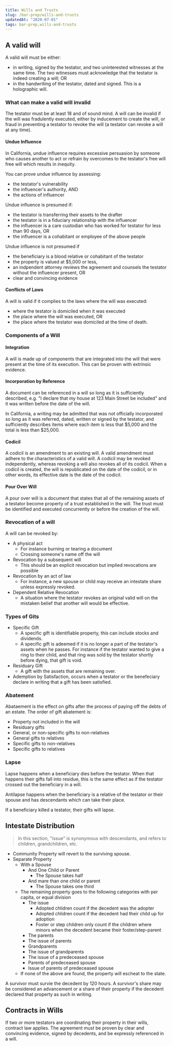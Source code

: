 ```yaml
---
title: Wills and Trusts
slug: /bar-prep/wills-and-trusts
updatedAt: "2020-07-01"
tags: bar-prep,wills-and-trusts
---
```


## A valid will

A valid will must be either:

* in writing, signed by the testator, and two uninterested witnesses at the
  same time. The two witnesses must acknowledge that the testator is indeed
  creating a will; OR
* in the handwriting of the testator, dated and signed. This is a holographic
  will.

### What can make a valid will invalid

The testator must be at least 18 and of sound mind. A will can be invalid if
the will was fradulently executed, either by inducement to create the will,
or fraud in preventing a testator to revoke the will (a testator can revoke a
will at any time).

#### Undue Influence

In California, undue influence requires excessive persuasion by someone who
causes another to act or refrain by overcomes to the testator's free will
free will which results in inequity.

You can prove undue influence by assessing:

* the testator's vulnerability
* the influencer's authority, AND
* the actions of influencer

Undue influence is presumed if:

* the testator is transferring their assets to the drafter
* the testator is in a fiduciary relationship with the influencer
* the influencer is a care custodian who has worked for testator for less than
  90 days, OR
* the influencer is a cohabitant or employee of the above people

Undue influence is not presumed if

* the beneficiary is a blood relative or cohabitant of the testator
* the property is valued at $5,000 or less,
* an indpendent attorney reviews the agreement and counsels the testator
  without the influencer present, OR
* clear and convincing evidence

#### Conflicts of Laws

A will is valid if it complies to the laws where the will was executed:

* where the testator is domiciled when it was executed
* the place where the will was executed, OR
* the place where the testator was domiciled at the time of death.

### Components of a Will

#### Integration

A will is made up of components that are integrated into the will that were
present at the time of its execution. This can be proven with extrinsic
evidence.

#### Incorporation by Reference

A document can be referenced in a will so long as it is sufficiently
described, e.g. "I declare that my house at 123 Main Street be included" and
it was written before the date of the will.

In California, a writing may be admitted that was not officially incorporated
so long as it was referred, dated, written or signed by the testator, and
sufficiently describes items where each item is less that $5,000 and the
total is less than $25,000.

#### Codicil

A codicil is an amendment to an existing will. A valid amendment must adhere
to the characteristics of a valid will. A codicil may be revoked
independently, whereas revoking a will also revokes all of its codicil. When
a codicil is created, the will is republicated on the date of the codicil, or
in other words, its effective date is the date of the codicil.

#### Pour Over Will

A pour over will is a document that states that all of the remaining assets
of a testator become property of a trust established in the will. The trust
must be identified and executed concurrently or before the creation of the
will.

### Revocation of a will

A will can be revoked by:

* A physical act
  * For instance burning or tearing a document
  * Crossing someone's name off the will
* Revocation by a subsequent will
  * This should be an explicit revocation but implied revocations are possible
* Revocation by an act of law
  * For instance, a new spouse or child may receive an intestate share unless
    expressly revoked.
* Dependent Relative Revocation
  * A situation where the testator revokes an original valid will on the
    mistaken belief that another will would be effective.

### Types of Gits

* Specific Gift
  * A specific gift is identifiable property, this can include stocks and
    dividends.
  * A specific gift is adeemed if it is no longer a part of the testator's
    assets when he passes. For instance if the testator wanted to give a ring
    to their child, and that ring was sold by the testator shortly before
    dying, that gift is void.
* Residuary Gift
  * A gift with the assets that are remaining over.
* Ademption by Satisfaction, occurs when a testator or the benefeciary declare
  in writing that a gift has been satisfied.

### Abatement

Abataement is the effect on gifts after the process of paying off the debts
of an estate. The order of gift abatement is:

* Property not included in the will
* Residuary gifts
* General, or non-specific gifts to non-relatives
* General gifts to relatives
* Specific gifts to non-relatives
* Specific gifts to relatives

### Lapse

Lapse happens when a beneficiary dies before the testator. When that happens
their gifts fall into residue, this is the same effect as if the testator
crossed out the beneficiary in a will.

Antilapse happens when the beneficiary is a relative of the testator or their
spouse and has descendants which can take their place.

If a beneficiary killed a testator, their gifts will lapse.

## Intestate Distribution

> In this section, "issue" is synonymous with descendants, and refers to
> children, grandchildren, etc.

* Community Property will revert to the surviving spouse.
* Separate Property
  * With a Spouse
    * And One Child or Parent
      * The Spouse takes half
    * And mare than one child or parent
      * The Spouse takes one third
  * The remaining property goes to the following categories with per capita, or
    equal division
    * The issue
      * Adopted chlidren count if the decedent was the adopter
      * Adopted chlidren count if the decedent had their child up for adoption
      * Foster or step children only count if the children where minors when
        the decedent became their foster/step-parent
    * The parents
    * The issue of parents
    * Grandparents
    * The issue of grandparents
    * The issue of a predeceased spouse
    * Parents of predeceased spouse
    * Issue of parents of predeceased spouse
  * If none of the above are found, the property will escheat to the state.

A survivor must survie the decedent by 120 hours. A survivor's share may be
considered an advancement or a share of their property if the decedent
declared that property as such in writing.

## Contracts in Wills

If two or more testators are coordinating their property in their wills,
contract law applies. The agreement must be proven by clear and convincing
evidence, signed by decedents, and be expressly referenced in a will.
